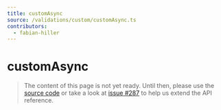 ```yaml
---
title: customAsync
source: /validations/custom/customAsync.ts
contributors:
  - fabian-hiller
---
```


# customAsync

> The content of this page is not yet ready. Until then, please use the [source code](https://github.com/fabian-hiller/valibot/blob/main/library/src/validations/custom/customAsync.ts) or take a look at [issue #287](https://github.com/fabian-hiller/valibot/issues/287) to help us extend the API reference.

